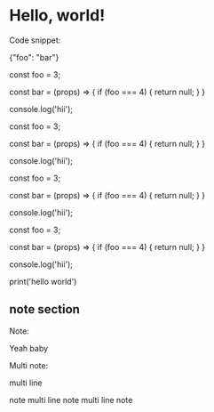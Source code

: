 # Hello, world!

Code snippet:

<CodeSnippet lang="json">

{"foo": "bar"}

</CodeSnippet>

<CodeSnippet lang="javascript">

const foo = 3;

const bar = (props) => {
if (foo === 4) {
return null;
}
}

console.log('hii');

</CodeSnippet>

<CodeSnippet lang="javascript">
const foo = 3;

const bar = (props) => {
if (foo === 4) {
return null;
}
}

console.log('hii');

</CodeSnippet>

<CodeSnippet lang="javascript">const foo = 3;

const bar = (props) => {
if (foo === 4) {
return null;
}
}

console.log('hii');</CodeSnippet>

<CodeSnippet lang="javascript">

const foo = 3;

const bar = (props) => {
if (foo === 4) {
return null;
}
}

console.log('hii');

</CodeSnippet>

<CodeSnippet lang="python">print('hello world')</CodeSnippet>

## note section

Note:

<Note>Yeah baby</Note>

Multi note:

<Note>

multi line

note multi line note multi line note

</Note>
